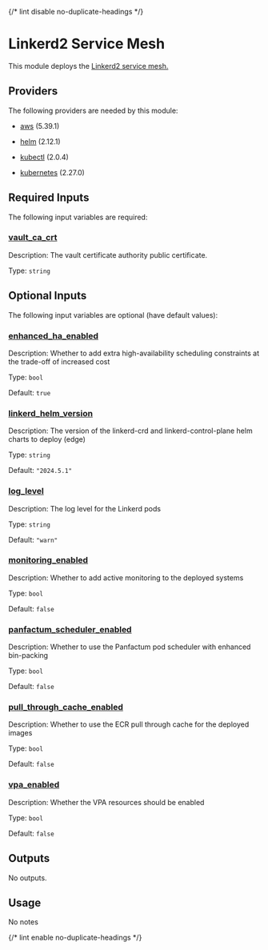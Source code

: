 
{/* lint disable no-duplicate-headings */}

# Linkerd2 Service Mesh

<ModuleHeader name="kube_linkerd" sourceHref="https://github.com/Panfactum/stack/tree/__PANFACTUM_VERSION_EDGE__/packages/infrastructure/kube_linkerd" status="stable" type="direct" />

This module deploys the [Linkerd2 service mesh.](https://linkerd.io/)

## Providers

The following providers are needed by this module:

* [aws](https://registry.terraform.io/providers/hashicorp/aws/5.39.1/docs) (5.39.1)

* [helm](https://registry.terraform.io/providers/hashicorp/helm/2.12.1/docs) (2.12.1)

* [kubectl](#requirement_kubectl) (2.0.4)

* [kubernetes](https://registry.terraform.io/providers/hashicorp/kubernetes/2.27.0/docs) (2.27.0)

## Required Inputs

The following input variables are required:

### <a name="input_vault_ca_crt" /> [vault\_ca\_crt](#input_vault_ca_crt)

Description: The vault certificate authority public certificate.

Type: `string`

## Optional Inputs

The following input variables are optional (have default values):

### <a name="input_enhanced_ha_enabled" /> [enhanced\_ha\_enabled](#input_enhanced_ha_enabled)

Description: Whether to add extra high-availability scheduling constraints at the trade-off of increased cost

Type: `bool`

Default: `true`

### <a name="input_linkerd_helm_version" /> [linkerd\_helm\_version](#input_linkerd_helm_version)

Description: The version of the linkerd-crd and linkerd-control-plane helm charts to deploy (edge)

Type: `string`

Default: `"2024.5.1"`

### <a name="input_log_level" /> [log\_level](#input_log_level)

Description: The log level for the Linkerd pods

Type: `string`

Default: `"warn"`

### <a name="input_monitoring_enabled" /> [monitoring\_enabled](#input_monitoring_enabled)

Description: Whether to add active monitoring to the deployed systems

Type: `bool`

Default: `false`

### <a name="input_panfactum_scheduler_enabled" /> [panfactum\_scheduler\_enabled](#input_panfactum_scheduler_enabled)

Description: Whether to use the Panfactum pod scheduler with enhanced bin-packing

Type: `bool`

Default: `false`

### <a name="input_pull_through_cache_enabled" /> [pull\_through\_cache\_enabled](#input_pull_through_cache_enabled)

Description: Whether to use the ECR pull through cache for the deployed images

Type: `bool`

Default: `false`

### <a name="input_vpa_enabled" /> [vpa\_enabled](#input_vpa_enabled)

Description: Whether the VPA resources should be enabled

Type: `bool`

Default: `false`

## Outputs

No outputs.

## Usage

No notes

{/* lint enable no-duplicate-headings */}
